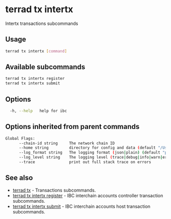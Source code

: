 # terrad tx intertx

Intertx transactions subcommands

## Usage

```sh Terrad
terrad tx intertx [command]
```


## Available subcommands

```sh Terrad
terrad tx intertx register    
terrad tx intertx submit      
```

## Options

```sh Terrad
  -h, --help   help for ibc
```

## Options inherited from parent commands

```sh Terrad
Global Flags:
      --chain-id string     The network chain ID
      --home string         directory for config and data (default "/Users/.terra")
      --log_format string   The logging format (json|plain) (default "plain")
      --log_level string    The logging level (trace|debug|info|warn|error|fatal|panic) (default "info")
      --trace               print out full stack trace on errors
```

## See also

* [terrad tx](../terrad_tx.mdx)	 - Transactions subcommands.
* [terrad tx intertx register](./terrad_tx_intertx_register.mdx)	 - IBC interchain accounts controller transaction subcommands.
* [terrad tx intertx submit](./terrad_tx_intertx_submit.mdx)	 - IBC interchain accounts host transaction subcommands.

